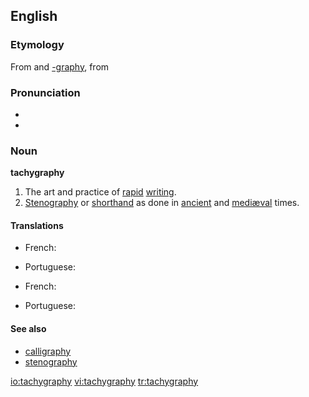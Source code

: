 ==English==
{{was wotd|2006|April|12}}

===Etymology===
From {{etyl|grc|en}} {{term|ταχύς||swift|tr=takhus|lang=grc|sc=polytonic}} and [[-graphy]], from {{term|-γραφία||writing|tr=-graphia|lang=grc|sc=polytonic}}

===Pronunciation===
* {{IPA|/tæˈkɪɡrəfiː/}}
* {{audio|en-us-tachygraphy.ogg|Audio (US)}}

===Noun===
'''tachygraphy'''

# The art and practice of [[rapid]] [[writing]].
# [[stenography|Stenography]] or [[shorthand]] as done in [[ancient]] and [[mediæval]] times.

====Translations====
{{trans-top|the art and practice of rapid writing}}
* French: {{t|fr|tachygraphie|f}}
{{trans-mid}}
* Portuguese: {{t|pt|taquigrafia|f}}
{{trans-bottom}}

{{trans-top|stenography as done in ancient times}}
* French: {{t|fr|tachygraphie|f}}
{{trans-mid}}
* Portuguese: {{t|pt|taquigrafia|f}}
{{trans-bottom}}

====See also====
* [[calligraphy]]
* [[stenography]]

[[io:tachygraphy]]
[[vi:tachygraphy]]
[[tr:tachygraphy]]